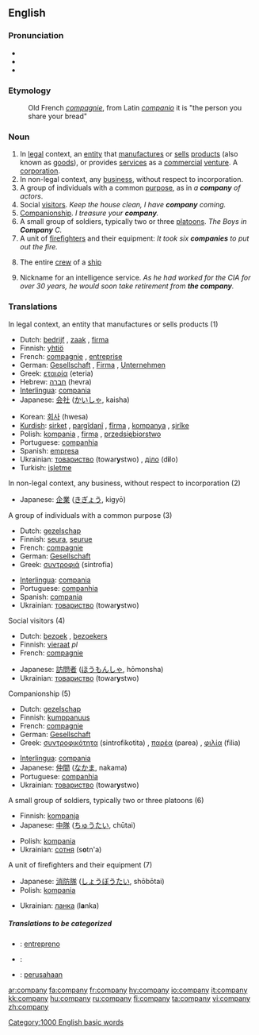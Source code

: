 ==English==

{{rank|persons|wrote|chief|611|company|sweet|duty|heavy}}

===Pronunciation===
*{{SAMPA|/"kVmp@ni/}}
*{{IPA|/'kʌmpəni/}}
*{{audio|en-us-company.ogg|Audio (US)}}

===Etymology===
:Old French ''[[compagnie]]'', from Latin ''[[companio]]'' it is "the person you share your bread"

===Noun===
{{en-noun|compan|ies}}

#In [[legal]] context, an [[entity]] that [[manufacture]]s or [[sell]]s [[product]]s (also known as [[goods]]), or provides [[services]] as a [[commercial]] [[venture]]. A [[corporation]].
#In non-legal context, any [[business]], without respect to incorporation.
#A group of individuals with a common [[purpose]], as in ''a '''company''' of actors''.
#Social [[visitor]]s.   ''Keep the house clean, I have '''company''' coming.''
#[[Companion]]ship.  ''I treasure your '''company'''.''
#A small group of soldiers, typically two or three [[platoon]]s.  ''The Boys in '''Company''' C.''
#A unit of [[firefighter]]s and their equipment: ''It took six '''companies''' to put out the fire.''
#{{nautical}} The entire [[crew]] of a [[ship]]
#{{idiom}} Nickname for an intelligence service.  ''As he had worked for the CIA for over 30 years, he would soon take retirement from '''the company'''.''

===Translations===
;In legal context, an entity that manufactures or sells products (1)
{{top}}
*Dutch: [[bedrijf]] {{n}}, [[zaak]] {{f}}, [[firma]] {{f}}
*Finnish: [[yhtiö]]
*French: [[compagnie]] {{f}}, [[entreprise]] {{f}}
*German: [[Gesellschaft]] {{f}}, [[Firma]] {{f}}, [[Unternehmen]] {{n}}
*Greek: [[εταιρία]] (eteria) {{f}}
*Hebrew: [[חברה]] (hevra) {{f}}
*[[Interlingua]]: [[compania]]
*Japanese: [[会社]] ([[かいしゃ]], kaisha)
{{mid}}
*Korean: [[회사]] (hwesa)
*[[Kurdish]]: [[şirket]] {{f}}, [[pargîdanî]] {{f}}, [[fîrma]] {{f}}, [[kompanya]] {{f}}, [[şirîke]] {{f}}
*Polish: [[kompania]] {{f}}, [[firma]] {{f}}, [[przedsiębiorstwo]] {{n}}
*Portuguese: [[companhia]] {{f}}
*Spanish: [[empresa]] {{f}}
*Ukrainian: [[товариство]] (towar'''y'''stwo) {{n}}, [[діло]] (d'''i'''lo) {{n}}
*Turkish: [[işletme]]
{{bottom}}

;In non-legal context, any business, without respect to incorporation (2)
{{top}}
*Japanese: [[企業]] ([[きぎょう]], kigyō)
{{mid}}
{{bottom}}

;A group of individuals with a common purpose (3)
{{top}}
*Dutch: [[gezelschap]] {{n}}
*Finnish: [[seura]], [[seurue]]
*French: [[compagnie]] {{f}}
*German: [[Gesellschaft]] {{f}}
*Greek: [[συντροφιά]] (sintrofia) {{f}}
{{mid}}
*[[Interlingua]]: [[compania]]
*Portuguese: [[companhia]] {{f}}
*Spanish: [[compania]] {{f}}
*Ukrainian: [[товариство]] (towar'''y'''stwo) {{n}}
{{bottom}}

;Social visitors (4)
{{top}}
*Dutch: [[bezoek]] {{n}}, [[bezoekers]] {{m}} {{p}}
*Finnish: [[vieraat]] ''pl''
*French: [[compagnie]] {{f}}
{{mid}}
*Japanese: [[訪問者]] ([[ほうもんしゃ]], hōmonsha)
*Ukrainian: [[товариство]] (towar'''y'''stwo) {{n}}
{{bottom}}

;Companionship (5)
{{top}}
*Dutch: [[gezelschap]] {{n}}
*Finnish: [[kumppanuus]]
*French: [[compagnie]] {{f}}
*German: [[Gesellschaft]] {{f}}
*Greek: [[συντροφικότητα]] (sintrofikotita) {{f}}, [[παρέα]] (parea) {{f}}, [[φιλία]] (filia) {{f}}
{{mid}}
*[[Interlingua]]: [[compania]]
*Japanese: [[仲間]] ([[なかま]], nakama)
*Portuguese: [[companhia]] {{f}}
*Ukrainian: [[товариство]] (towar'''y'''stwo) {{n}}
{{bottom}}

;A small group of soldiers, typically two or three platoons (6)
{{top}}
*Finnish: [[kompanja]]
*Japanese: [[中隊]] ([[ちゅうたい]], chūtai)
{{mid}}
*Polish: [[kompania]] {{f}}
*Ukrainian: [[сотня]] (s'''o'''tn'a) {{f}}
{{bottom}}

;A unit of firefighters and their equipment (7)
{{top}}
*Japanese: [[消防隊]] ([[しょうぼうたい]], shōbōtai)
*Polish: [[kompania]] {{f}}
{{mid}}
*Ukrainian: [[ланка]] (l'''a'''nka) {{f}}
{{bottom}}

=====Translations to be categorized=====
{{checktrans}}
{{top}}
*{{ttbc|Esperanto}}: [[entrepreno]]
*{{ttbc|French}}: 
{{mid}}
*{{ttbc|Indonesian}}: [[usaha|perusahaan]]
{{bottom}}

[[Category:1000 English basic words]]

[[ar:company]]
[[fa:company]]
[[fr:company]]
[[hy:company]]
[[io:company]]
[[it:company]]
[[kk:company]]
[[hu:company]]
[[ru:company]]
[[fi:company]]
[[ta:company]]
[[vi:company]]
[[zh:company]]